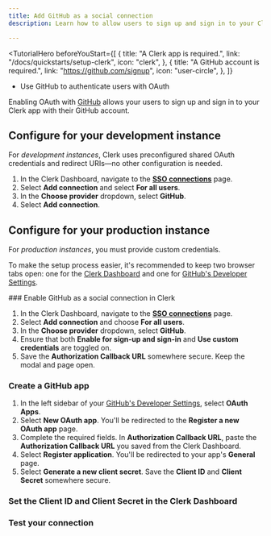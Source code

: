```yaml
---
title: Add GitHub as a social connection
description: Learn how to allow users to sign up and sign in to your Clerk app with their GitHub account using OAuth.

---
```


<TutorialHero
  beforeYouStart={[
    {
      title: "A Clerk app is required.",
      link: "/docs/quickstarts/setup-clerk",
      icon: "clerk",
    },
    {
      title: "A GitHub account is required.",
      link: "https://github.com/signup",
      icon: "user-circle",
    },
  ]}
>
  - Use GitHub to authenticate users with OAuth
</TutorialHero>

Enabling OAuth with [GitHub](https://docs.github.com/en/developers/apps/building-oauth-apps/creating-an-oauth-app) allows your users to sign up and sign in to your Clerk app with their GitHub account.

## Configure for your development instance

For _development instances_, Clerk uses preconfigured shared OAuth credentials and redirect URIs—no other configuration is needed.

1. In the Clerk Dashboard, navigate to the [**SSO connections**](https://dashboard.clerk.com/last-active?path=user-authentication/sso-connections) page.
1. Select **Add connection** and select **For all users**.
1. In the **Choose provider** dropdown, select **GitHub**.
1. Select **Add connection**.

## Configure for your production instance

For _production instances_, you must provide custom credentials.

To make the setup process easier, it's recommended to keep two browser tabs open: one for the [Clerk Dashboard](https://dashboard.clerk.com/last-active?path=user-authentication/sso-connections) and one for [GitHub's Developer Settings](https://github.com/settings/apps).

<Steps>
  ### Enable GitHub as a social connection in Clerk

  1. In the Clerk Dashboard, navigate to the [**SSO connections**](https://dashboard.clerk.com/last-active?path=user-authentication/sso-connections) page.
  1. Select **Add connection** and choose **For all users**.
  1. In the **Choose provider** dropdown, select **GitHub**.
  1. Ensure that both **Enable for sign-up and sign-in** and **Use custom credentials** are toggled on.
  1. Save the **Authorization Callback URL** somewhere secure. Keep the modal and page open.

  ### Create a GitHub app

  1. In the left sidebar of your [GitHub's Developer Settings](https://github.com/settings/apps), select **OAuth Apps**.
  1. Select **New OAuth app**. You'll be redirected to the **Register a new OAuth app** page.
  1. Complete the required fields. In **Authorization Callback URL**, paste the **Authorization Callback URL** you saved from the Clerk Dashboard.
  1. Select **Register application**. You'll be redirected to your app's **General** page.
  1. Select **Generate a new client secret**. Save the **Client ID** and **Client Secret** somewhere secure.

  ### Set the Client ID and Client Secret in the Clerk Dashboard

  <Include src="_partials/authentication/set-client-id-secret" />

  ### Test your connection

  <Include src="_partials/authentication/test-your-connection" />
</Steps>
